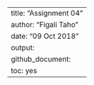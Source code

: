 ---
title: "Assignment 04"
author: "Figali Taho" 
date: "09 Oct 2018"
output:
  github_document:
    toc: yes
---